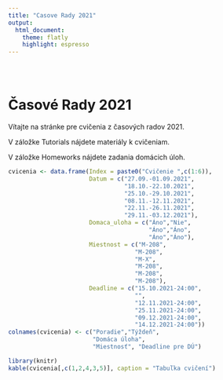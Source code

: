 ```yaml
---
title: "Casove Rady 2021"
output: 
  html_document: 
    theme: flatly
    highlight: espresso
---
```


<style type="text/css">
.title {
  display: none;
}

#getting-started img {
  margin-right: 10px;
}

</style>

<div class="row" style="padding-top: 30px;">
<div class="col-sm-6">

# **Časové Rady 2021**

Vítajte na stránke pre cvičenia z časových radov 2021.

V záložke Tutorials nájdete materiály k cvičeniam. 

V záložke Homeworks nájdete zadania domácich úloh.

```r

cvicenia <- data.frame(Index = paste0("Cvičenie ",c(1:6)),
                       Datum = c("27.09.-01.09.2021",
                                 "18.10.-22.10.2021",
                                 "25.10.-29.10.2021",
                                 "08.11.-12.11.2021",
                                 "22.11.-26.11.2021",
                                 "29.11.-03.12.2021"),
                       Domaca_uloha = c("Áno","Nie",
                                        "Áno","Áno",
                                        "Áno","Áno"),
                       Miestnost = c("M-208",
                                    "M-208",
                                    "M-X",
                                    "M-208",
                                    "M-208",
                                    "M-208"),
                       Deadline = c("15.10.2021-24:00",
                                    "",
                                    "12.11.2021-24:00",
                                    "25.11.2021-24:00",
                                    "09.12.2021-24:00",
                                    "14.12.2021-24:00"))
colnames(cvicenia) <- c("Poradie","Týždeň",
                        "Domáca úloha",
                        "Miestnosť", "Deadline pre DÚ")
```

```r
library(knitr)
kable(cvicenia[,c(1,2,4,3,5)], caption = "Tabuľka cvičení")
```

